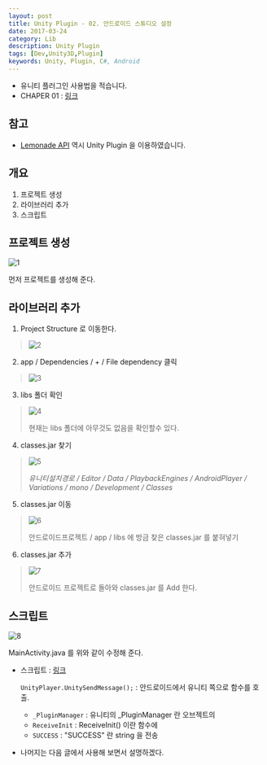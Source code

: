 ```yaml
---
layout: post
title: Unity Plugin - 02. 안드로이드 스튜디오 설정
date: 2017-03-24
category: Lib
description: Unity Plugin
tags: [Dev,Unity3D,Plugin]
keywords: Unity, Plugin, C#, Android
---
```


- 유니티 플러그인 사용법을 적습니다.
- CHAPER 01 : [링크](https://kyechan99.github.io/2017/03/23/Unity-Plugin-01.%EC%9C%A0%EB%8B%88%ED%8B%B0%EC%84%A4%EC%A0%95/)

## 참고
- [Lemonade API](https://github.com/kyechan99/lemonade-android-api-unity-example) 역시 Unity Plugin 을 이용하였습니다.

## 개요
  1. 프로젝트 생성
  2. 라이브러리 추가
  3. 스크립트

## 프로젝트 생성
![1](http://postfiles15.naver.net/MjAxNzAzMjNfMTEx/MDAxNDkwMjI4MDA0NzM2.-MY5AlW1CZ4athfoZ42VBZxK9eAupzl8EapyY2uEN5gg.hyPI2GGb_GRbHEY34foE0k8z4qfdmCz4awITvzK3qPYg.PNG.kyechan99/5.PNG?type=w1)

먼저 프로젝트를 생성해 준다.


## 라이브러리 추가

1. Project Structure 로 이동한다.
  > ![2](http://postfiles8.naver.net/MjAxNzAzMjNfMjIy/MDAxNDkwMjMxNTA4MTI5.F3dfHM3W0PFNNdWC57ZSu95kwwu_lekabvvdgXv3glEg.R5mcRg3PlkQq7uAavC5_u1FYnjMXQSV0y-IBZQcZwyog.PNG.kyechan99/2.PNG?type=w1)

2. app / Dependencies / + / File dependency 클릭
  > ![3](http://postfiles3.naver.net/MjAxNzAzMjNfMTYg/MDAxNDkwMjMxNTA4NDM2.2d0MrnFOgn92srLGYVds0FKGXd-8RFnkBGceGIrX29kg.mOBxEbQfZqXEocm1vatwo9DpobUMxtmlP_T9VYEbM1Ig.PNG.kyechan99/3.PNG?type=w1)

3. libs 폴더 확인
  > ![4](http://postfiles14.naver.net/MjAxNzAzMjNfMTMy/MDAxNDkwMjMxNTA4Njk5.C_B9cVZ56EwY65lPRvKm7aCQssu_V8Ij4jtnT_Iqg4Eg.cTE7h09o985unLdH-tjj85UPWXz94WX78TgM4dSWF5gg.PNG.kyechan99/4.PNG?type=w1)
  >
  > 현재는 libs 폴더에 아무것도 없음을 확인할수 있다.

4. classes.jar 찾기
  > ![5](http://postfiles12.naver.net/MjAxNzAzMjNfNTAg/MDAxNDkwMjMxNTA4OTAw.hZZnWevtixYFmFfiKJcJ5llQwUgGMV1INmu2geLKSw4g.bK1Tx7a58Xxljy9BQhKYzIYWuTeUFadP0Tk2mZW29scg.PNG.kyechan99/5.PNG?type=w1)
  >
  > *유니티설치경로 / Editor / Data / PlaybackEngines / AndroidPlayer / Variations / mono / Development / Classes*

5. classes.jar 이동
  > ![6](http://postfiles11.naver.net/MjAxNzAzMjNfMTA3/MDAxNDkwMjMxNTA5MDk1.kxt-oHaUH8cHCVmL-n2TdHkKT4Twcbt7o6Fr44ttxkIg.zbIrMOCKh2yHCM82q1QdurkAe1UyV1nZ2BivMzrjQEcg.PNG.kyechan99/6.PNG?type=w1)
  >
  > 안드로이드프로젝트 / app / libs 에 방금 찾은 classes.jar 를 붙혀넣기

6. classes.jar 추가
  > ![7](http://postfiles14.naver.net/MjAxNzAzMjNfMjUz/MDAxNDkwMjMxNTA5MzUy.h8fefsv260fg-_ogun5JjAi5iesuMJf_QGE4Oi1xeMkg._Bk9iPFRZ6u_4MUTe6EHDOx8TihM9QEwHosCcTV4zAsg.PNG.kyechan99/7.PNG?type=w1)
  >
  > 안드로이드 프로젝트로 돌아와 classes.jar 를 Add 한다.

  ## 스크립트
  ![8](http://postfiles7.naver.net/MjAxNzAzMjNfMTY4/MDAxNDkwMjMxNTA5NzU1.6TgY4jp-5c_ryyaQP8xvaDpAAO9OuUulBYw--M42JlEg._N-8PrafQ1CXuP2JJg-giRCmDUHvARAlrOusO2MaKYsg.PNG.kyechan99/8.PNG?type=w1)

  MainActivity.java 를 위와 같이 수정해 준다.
  - 스크립트 : [링크](https://gist.github.com/kyechan99/9b2d5e402098f99fdca0cdde324cef4c)

    ```UnityPlayer.UnitySendMessage();``` : 안드로이드에서 유니티 쪽으로 함수를 호출.    
     - ```_PluginManager``` : 유니티의 _PluginManager 란 오브젝트의     
     - ```ReceiveInit``` : ReceiveInit() 이란 함수에     
     - ```SUCCESS``` : "SUCCESS" 란 string 을 전송  

  - 나머지는 다음 글에서 사용해 보면서 설명하겠다.

